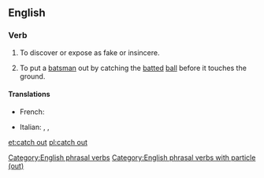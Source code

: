 ==English==

===Verb===
{{head|en|verb|head=to [[catch#Verb|catch]] [[out#Adverb|out]]}}

# To discover or expose as fake or insincere.
# {{cricket}} To put a [[batsman]] out by catching the [[batted]] [[ball]] before it touches the ground.

====Translations====
{{trans-top|caught out}}
* French: {{t+|fr|piéger}}
{{trans-mid}}
* Italian: {{t|it|cogliere sul fatto}}, {{t|it|sorprendere}}, {{t|it|prendere sul fatto}}
{{trans-bottom}}

[[Category:English phrasal verbs]]
[[Category:English phrasal verbs with particle (out)]]

[[et:catch out]]
[[pl:catch out]]
